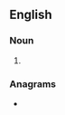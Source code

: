 ==English==

===Noun===
{{head|en|noun plural form}}

# {{plural of|alnico|lang=en}}

===Anagrams===
* {{anagrams|en|a=acilnos|Liconas|Nicolas|oilcans}}